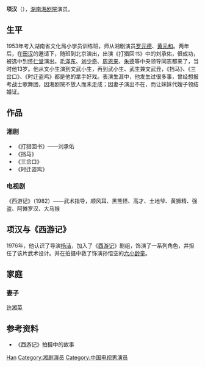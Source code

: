 {{BLPsources|date=2012年5月}}
'''项汉'''（{{bd|？|||catIdx=X}}），[[湖南湘剧院|湖南湘剧院]]演员。

== 生平 ==
1953年考入湖南省文化局小学员训练班，师从湘剧演员[[罗元德|罗元德]]、[[黄元和|黄元和]]。两年后，在[[田汉|田汉]]的邀请下，随班到北京演出，出演《打猎回书》中的刘承佑，很成功，被选中到[[怀仁堂|怀仁堂]]演出。[[毛泽东|毛泽东]]、[[刘少奇|刘少奇]]、[[周恩来|周恩来]]、[[朱德|朱德]]等中央领导同志都来了，当时他13岁。他从文小生演到文武小生，再到武小生、武生兼文武丑，《挡马》、《三岔口》、《时迁盗鸡》都是他的拿手好戏。表演生涯中，他发生过很多事，曾经想报考战士歌舞团，因湘剧院不放人而未走成；因妻子演出不在，而让妹妹代嫂子领结婚证。

== 作品 ==
=== 湘剧 ===
*《打猎回书》——刘承佑
*《挡马》
*《三岔口》
*《时迁盗鸡》

=== 电视剧 ===
《西游记》（1982）——武术指导，顺风耳、黑熊怪、高才、土地爷、黄狮精、强盗、阿傩罗汉、大马猴

== 项汉与《西游记》 ==
1976年，他认识了导演[[杨洁|杨洁]]，加入了《[[西游记|西游记]]》剧组，饰演了一系列角色，并担任了该片武术设计。并在拍摄中救了饰演孙悟空的[[六小龄童|六小龄童]]。

== 家庭 ==
=== 妻子 ===
[[许湘英|许湘英]]

== 参考资料 ==
*《西游记》拍摄中的故事

{{Authority control}}
{{DEFAULTSORT:Xiang项}}
[[Category:项姓|Han]]
[[Category:湘剧演员|Category:湘剧演员]]
[[Category:中国电视男演员|Category:中国电视男演员]]